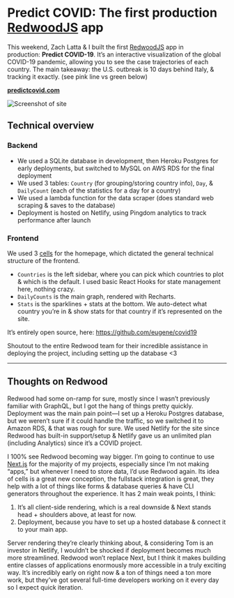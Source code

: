 # Predict COVID: The first production [RedwoodJS](https://redwoodjs.com/) app

This weekend, Zach Latta & I built the first [RedwoodJS](https://redwoodjs.com/) app in production: **Predict COVID-19**. It’s an interactive visualization of the global COVID-19 pandemic, allowing you to see the case trajectories of each country. The main takeaway: the U.S. outbreak is 10 days behind Italy, & tracking it exactly. (see pink line vs green below)

[**predictcovid.com**](https://predictcovid.com/)

![Screenshot of site](https://rwjs-discourse.nyc3.cdn.digitaloceanspaces.com/optimized/1X/cc6b2e1a0a8a2f93345a476144fbfc898d1646cb_2_690x403.jpeg)

## Technical overview

### Backend

  * We used a SQLite database in development, then Heroku Postgres for early deployments, but switched to MySQL on AWS RDS for the final deployment
  * We used 3 tables: `Country` (for grouping/storing country info), `Day`, & `DailyCount` (each of the statistics for a day for a country)
  * We used a lambda function for the data scraper (does standard web scraping & saves to the database)
  * Deployment is hosted on Netlify, using Pingdom analytics to track performance after launch

### Frontend

We used 3 [cells](https://redwoodjs.com/tutorial/cells) for the homepage, which dictated the general technical structure of the frontend.

  * `Countries` is the left sidebar, where you can pick which countries to plot & which is the default. I used basic React Hooks for state management here, nothing crazy.
  * `DailyCounts` is the main graph, rendered with Recharts.
  * `Stats` is the sparklines + stats at the bottom. We auto-detect what country you’re in & show stats for that country if it’s represented on the site.

It’s entirely open source, here: <https://github.com/eugene/covid19>

Shoutout to the entire Redwood team for their incredible assistance in deploying the project, including setting up the database <3

***

## Thoughts on Redwood

Redwood had some on-ramp for sure, mostly since I wasn’t previously familiar with GraphQL, but I got the hang of things pretty quickly. Deployment was the main pain point—I set up a Heroku Postgres database, but we weren’t sure if it could handle the traffic, so we switched it to Amazon RDS, & that was rough for sure. We used Netlify for the site since Redwood has built-in support/setup & Netlify gave us an unlimited plan (including Analytics) since it’s a COVID project.

I 100% see Redwood becoming way bigger. I’m going to continue to use [Next.js](https://nextjs.org/) for the majority of my projects, especially since I’m not making “apps,” but whenever I need to store data, I’d use Redwood again. Its idea of cells is a great new conception, the fullstack integration is great, they help with a lot of things like forms & database queries & have CLI generators throughout the experience. It has 2 main weak points, I think:

1. It’s all client-side rendering, which is a real downside & Next stands head + shoulders above, at least for now. 
2. Deployment, because you have to set up a hosted database & connect it to your main app. 

Server rendering they’re clearly thinking about, & considering Tom is an investor in Netlify, I wouldn’t be shocked if deployment becomes much more streamlined. Redwood won’t replace Next, but I think it makes building entire classes of applications enormously more accessible in a truly exciting way. It’s incredibly early on right now & a ton of things need a ton more work, but they’ve got several full-time developers working on it every day so I expect quick iteration.
